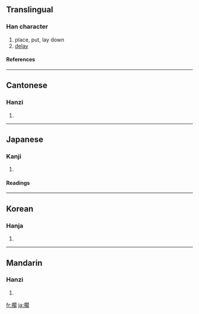 {{see|搁}}

==Translingual==
===Han character===
{{Han char|rn=64|rad=手|as=14|sn=17|four=5702<sub>0</sub>|canj=手日弓口 (QANR)}}
# place, put, lay down
# [[delay]]
====References====
{{Han ref|kx=0461.011|dkj=12892|dj=0810.090|hdz=31977.050|uh=64F1|ud=25841|bh=C0C1|bd=49345}}

----
==Cantonese==
===Hanzi===
{{yue-hanzi|jyut=|y=gok3}}
# {{defn|Cantonese}}

----
==Japanese==
===Kanji===
{{ja-kanji|grade=|rs=手14}}
# {{defn|Japanese}} 
====Readings====
{{ja-readings|on=[[かく]] (kaku)|kun=[[おく]] (oku)}}

----
==Korean==
===Hanja===
{{ko-hanja|hangeul=각|eumhun=|rv=gak|mr=kak|y=kak}}
# {{defn|Korean}}

----
==Mandarin==
===Hanzi===
{{cmn-hanzi|sim=搁|pin=[[gē]] ([[ge1]]), [[gé]] ([[ge2]])|wg=ko<sup>1</sup>, ko<sup>2</sup>}}
# {{defn|Mandarin}}

[[fr:擱]]
[[ja:擱]]